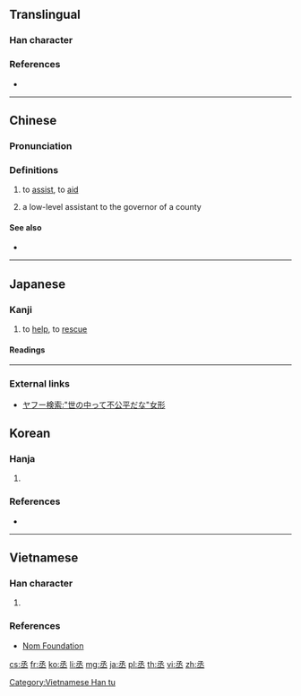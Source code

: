 {{character info/new}}

==Translingual==
{{Han etyl}}

===Han character===
{{Han char|rn=1|rad=一|as=05|sn=6|four=17103|canj=NEM,XNEM|ids=⿱氶一}}

===References===
* {{Han ref|kx=0078.050|dkj=00040|dj=0157.010|hdz=10019.080|uh=4E1E|ud=19998|bh=A5E0|bd=42464}}

----

==Chinese==
{{zh-forms}}

===Pronunciation===
{{zh-pron
|m=chéng
|c=sing4
|mc=y
|oc=y
|ma=
|cat=v,n
}}

===Definitions===
{{zh-hanzi}}

# to [[assist]], to [[aid]]
# {{label|zh|archaic}} a low-level assistant to the governor of a county {{attention|zh|MoE Variant Character Dictionary and Yedict seem to describe a slightly different occupation}}

====See also====
* {{zh-l|輔佐|to assist}}

----

==Japanese==

===Kanji===
{{ja-kanji|grade=n|rs=一05}}

# to [[help]], to [[rescue]]

====Readings====
{{ja-readings
|kanon=[[しょう]] (shō)|goon=[[じょう]] (jō)
|kun=[[すくう]] (丞う, sukuu), [[たすける]] (丞ける, tasukeru)
|nanori=[[すけ]] (suke)
}}

----
===External links===
*[http://search.yahoo.co.jp/search?p=%22%E4%B8%96%E3%81%AE%E4%B8%AD%E3%81%A3%E3%81%A6%E4%B8%8D%E5%85%AC%E5%B9%B3%E3%81%A0%E3%81%AA%22%E5%A5%B3%E5%BD%A2&aq=-1&oq=&ei=UTF-8&fr=top_ga1_sa&x=wrt ヤフー検索:"世の中って不公平だな"女形]

==Korean==

===Hanja===
{{ko-hanja|hangeul=[[승]], [[증]]|rv=seung, jeung|mr=sŭng, chŭng|eumhun=[[정승]], [[나아갈]]|ehrv=jeongseung, naagal|ehmr=chǒngsǔng, naagal|ehy=}}

# {{defn|lang=ko|sort=一05}}

===References===
* {{Hanja ref|nav=10256}}

----

==Vietnamese==

===Han character===
{{vi-readings|rs=一05|hanviet=[[thừa]], [[chẳng]]}}

# {{defn|vi|sort=一05}}

===References===
* [http://nomfoundation.org/common/nom_details.php?codepoint=4e1e Nom Foundation]

[[Category:Vietnamese Han tu]]

[[cs:丞]]
[[fr:丞]]
[[ko:丞]]
[[li:丞]]
[[mg:丞]]
[[ja:丞]]
[[pl:丞]]
[[th:丞]]
[[vi:丞]]
[[zh:丞]]